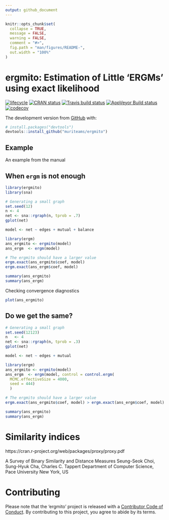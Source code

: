 ```yaml
---
output: github_document
---
```


<!-- README.md is generated from README.Rmd. Please edit that file -->

```r
knitr::opts_chunk$set(
  collapse = TRUE,
  message = FALSE,
  warning = FALSE,
  comment = "#>",
  fig.path = "man/figures/README-",
  out.width = "100%"
)
```
# ergmito: Estimation of Little 'ERGMs' using exact likelihood

[![lifecycle](https://img.shields.io/badge/lifecycle-experimental-orange.svg)](https://www.tidyverse.org/lifecycle/#experimental) 
[![CRAN status](https://www.r-pkg.org/badges/version/ergmito)](https://cran.r-project.org/package=ergmito)
[![Travis build status](https://travis-ci.org/muriteams/ergmito.svg?branch=master)](https://travis-ci.org/muriteams/ergmito)
[![AppVeyor Build status](https://ci.appveyor.com/api/projects/status/nl1irakr2g6y6w03?svg=true)](https://ci.appveyor.com/project/gvegayon/ergmito)
[![codecov](https://codecov.io/gh/muriteams/ergmito/branch/master/graph/badge.svg)](https://codecov.io/gh/muriteams/ergmito)


The development version from [GitHub](https://github.com/) with:

``` r
# install.packages("devtools")
devtools::install_github("muriteams/ergmito")
```
## Example

An example from the manual

## When `ergm` is not enough

```r
library(ergmito)
library(sna)

# Generating a small graph
set.seed(12)
n <- 4
net <- sna::rgraph(n, tprob = .7)
gplot(net)
```

```r
model <- net ~ edges + mutual + balance

library(ergm)
ans_ergmito <- ergmito(model)
ans_ergm  <- ergm(model)

# The ergmito should have a larger value
ergm.exact(ans_ergmito$coef, model)
ergm.exact(ans_ergm$coef, model)

summary(ans_ergmito)
summary(ans_ergm)
```

Checking convergence diagnostics

```r
plot(ans_ergmito)
```


## Do we get the same?

```r
# Generating a small graph
set.seed(12123)
n   <- 4
net <- sna::rgraph(n, tprob = .3)
gplot(net)
```

```r
model <- net ~ edges + mutual

library(ergm)
ans_ergmito <- ergmito(model)
ans_ergm  <- ergm(model, control = control.ergm(
  MCMC.effectiveSize = 4000,
  seed = 444)
  )

# The ergmito should have a larger value
ergm.exact(ans_ergmito$coef, model) > ergm.exact(ans_ergm$coef, model)

summary(ans_ergmito)
summary(ans_ergm)
```

# Similarity indices

https://cran.r-project.org/web/packages/proxy/proxy.pdf

A Survey of Binary Similarity and Distance Measures
Seung-Seok Choi, Sung-Hyuk Cha, Charles C. Tappert
Department of Computer Science, Pace University
New York, US

# Contributing

Please note that the 'ergmito' project is released with a [Contributor Code of Conduct](CODE_OF_CONDUCT.md). By contributing to this project, you agree to abide by its terms.
